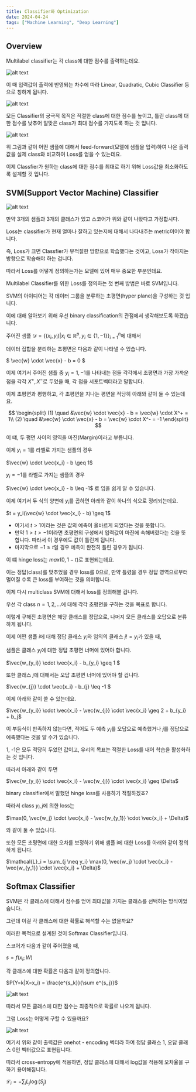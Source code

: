 ```yaml
---
title: Classifier와 Optimization
date: 2024-04-24
tags: ["Machine Learning", "Deap Learning"]
---
```


## Overview

Multilabel classifier는 각 class에 대한 점수를 출력하는데요.

![alt text](/blog/optimization/image.png)

이 때 입력값이 출력에 반영되는 차수에 따라 Linear, Quadratic, Cubic Classifier 등으로 칭하게 됩니다.

![alt text](/blog/optimization/image-1.png)

모든 Classifier의 궁극적 목적은 적절한 class에 대한 점수를 높이고,
틀린 class에 대한 점수를 낮추어 알맞은 class가 최대 점수를 가지도록 하는 것 입니다.

![alt text](/blog/optimization/image-2.png)

위 그림과 같이 어떤 샘플에 대해서 feed-forward(모델에 샘플을 입력)하여 나온 출력값을 실제 class와 비교하여 Loss를 얻을 수 있는데요.

이제 Classfier가 원하는 class에 대한 점수를 최대로 하기 위해 Loss값을 최소화하도록 설계할 것 입니다.

## SVM(Support Vector Machine) Classifier

![alt text](/blog/optimization/image-3.png)

만약 3개의 샘플과 3개의 클래스가 있고 스코어가 위와 같이 나왔다고 가정합시다.

Loss는 classifier가 현재 얼마나 잘하고 있는지에 대해서 나타내주는 metric이어야 합니다.

즉, Loss가 크면 Classfier가 부적절한 방향으로 학습했다는 것이고, Loss가 작아지는 방향으로 학습해야 하는 겁니다.

따라서 Loss를 어떻게 정의하는가는 모델에 있어 매우 중요한 부분인데요.

Multilabel Classifier를 위한 Loss를 정의하는 첫 번째 방법은 바로 SVM입니다.

SVM의 아이디어는 각 데이터 그룹을 분류하는 초평면(hyper plane)을 구성하는 것 입니다.

이에 대해 알아보기 위해 우선 binary classification의 관점에서 생각해보도록 하겠습니다. 

주어진 샘플 $\mathcal{D} = \{(x_i, y_i) | x_i \in \mathbb{R}^p, y_i \in \{1, -1\}\}_{i=1}^n$에 대해서

데이터 집합을 분리하는 초평면은 다음과 같이 나타낼 수 있습니다.

$ \vec{w} \cdot \vec{x} - b = 0 $

이제 여기서 주어진 샘플 중 $y_i = 1, -1$를 나타내는 점들 각각에서 초평면과 가장 가까운 점을 각각 $X^+, X^-$로 두었을 때, 각 점을 서포트벡터라고 말합니다.

이제 초평면과 평행하고, 각 초평면을 지나는 평면을 적당히 아래와 같이 둘 수 있는데요.

$$
\begin{split}
(1) \quad &\vec{w} \cdot \vec{x} - b = \vec{w} \cdot X^+ = 1\\
(2) \quad &\vec{w} \cdot \vec{x} - b = \vec{w} \cdot X^- = -1
\end{split}
$$

이 떄, 두 평면 사이의 영역을 마진(Margin)이라고 부릅니다.

이제 $y_i = 1$를 라벨로 가지는 샘플의 경우

$\vec{w} \cdot \vec{x_i} - b \geq 1$

$y_i = -1$를 라벨로 가지는 샘플의 경우

$\vec{w} \cdot \vec{x_i} - b \leq -1$
로 임을 쉽게 알 수 있습니다.

이제 여기서 두 식의 양변에 $y_i$를 곱하면 아래와 같이 하나의 식으로 정리되는데요.

$t = y_i(\vec{w} \cdot \vec{x_i} - b) \geq 1$

- 여기서 $t \gt 1$이라는 것은 값의 예측이 올바르게 되었다는 것을 뜻합니다.
- 만약 $1 \gt t \gt -1$이라면 초평면의 구성에서 입력값이 마진에 속해버렸다는 것을 뜻합니다.
따라서 이 경우에도 값이 틀린게 됩니다.
- 마지막으로 $-1 \geq t$일 경우 예측이 완전히 틀린 경우가 됩니다.

이 떄 hinge loss는 $max(0, 1 - t)$로 표현되는데요.

이는 정답(class)를 맞추었을 경우 loss를 0으로, 만약 틀렸을 경우 정답 영역으로부터 멀어질 수록 큰 loss를 부여하는 것을 의미합니다.

이제 다시 multiclass SVM에 대해서 loss를 정의해볼 겁니다.

우선 각 class $n=1, 2, ...$에 대해 각각 초평면을 구하는 것을 목표로 합니다.

이렇게 구해진 초평면은 해당 클래스를 정답으로, 나머지 모든 클래스를 오답으로 분류하게 됩니다.

이제 어떤 샘플 $i$에 대해 정답 클래스 $y_i$와 임의의 클래스 $j!=y_i$가 있을 때,

샘플은 클래스 $y_i$에 대한 정답 초평면 너머에 있어야 합니다.

$\vec{w_{y_i}} \cdot \vec{x_i} - b_{y_i} \geq 1 $

또한 클래스 $j$에 대해서는 오답 초평면 너머에 있어야 할 겁니다.

$\vec{w_{j}} \cdot \vec{x_i} - b_{j} \leq -1 $

이제 아래와 같이 쓸 수 있는데요.

$\vec{w_{y_i}} \cdot \vec{x_i} - \vec{w_{j}} \cdot \vec{x_i} \geq 2 + b_{y_i} + b_j$

이 부등식이 만족하지 않는다면, 적어도 두 예측 $y_i$를 오답으로 예측했거나 $j$를 정답으로 예측했다는 것을 알 수가 있습니다.

1, -1은 모두 적당히 두었던 값이고, 우리의 목표는 적절한 Loss를 내어 학습을 활성화하는 것 입니다.

따라서 아래와 같이 두면

$\vec{w_{y_i}} \cdot \vec{x_i} - \vec{w_{j}} \cdot \vec{x_i} \geq \Delta$

binary classifier에서 말했던 hinge loss를 사용하기 적절하겠죠?

따라서 class $y_i, j$에 의한 loss는

$\max(0, \vec{w_j} \cdot \vec{x_i} - \vec{w_{y_1}} \cdot \vec{x_i} + \Delta)$

와 같이 둘 수 있습니다.

또한 모든 초평면에 대한 오차를 보정하기 위해 샘플 i에 대한 Loss를 아래와 같이 정의하게 됩니다.

$\mathcal{L}_i = \sum_{j \neq y_i} \max(0, \vec{w_j} \cdot \vec{x_i} - \vec{w_{y_1}} \cdot \vec{x_i} + \Delta)$

## Softmax Classifier

SVM은 각 클래스에 대해서 점수를 얻어 최대값을 가지는 클래스를 선택하는 방식이었습니다.

그런데 이걸 각 클래스에 대한 확률로 해석할 수는 없을까요?

이러한 목적으로 설계된 것이 Softmax Classifier입니다.

스코어가 다음과 같이 주어졌을 때,

$s = f(x_i; W)$

각 클래스에 대한 확률은 다음과 같이 정의합니다.

$P(Y=k|X=x_i) = \frac{e^{s_k}}{\sum e^{s_j}}$

![alt text](/blog/optimization/image-5.png)

따라서 모든 클래스에 대한 점수는 최종적으로 확률로 나오게 됩니다.

그럼 Loss는 어떻게 구할 수 있을까요?

![alt text](/blog/optimization/image-6.png)

여기서 위와 같이 출력값은 onehot - encoding 벡터라 하여 정답 클래스 1, 오답 클래스 0인 벡터값으로 표현됩니다.

따라서 cross-entropy에 적용하면, 정답 클래스에 대해서 log값을 적용해 오차율을 구하기 용이해집니다.

$\mathcal{L}_i = - \sum_i L_j \log(S_j)$